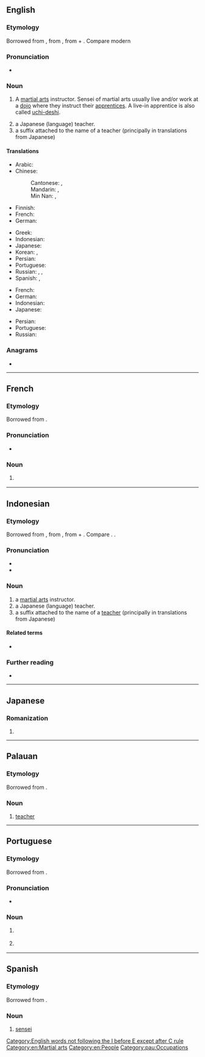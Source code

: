 {{also|-sensei}}
==English==
{{wikipedia}}

===Etymology===
Borrowed from {{bor|en|ja|-}} {{ja-r|先生|せんせい|teacher; elder}}, from {{ltc-l|先生|master, elder|id=1,1}}, from {{ltc-l|先|earlier, first|id=1,1}} + {{ltc-l|生|born|id=1,1}}. Compare modern {{cog|cmn|-}} {{zh-l|先生|Mr.}}

===Pronunciation===
* {{IPA|en|/ˈsɛnseɪ/}}

===Noun===
{{en-noun|sensei|s}}

# A [[martial arts]] instructor. Sensei of martial arts usually live and/or work at a [[dojo]] where they instruct their [[apprentices]]. A live-in apprentice is also called [[uchi-deshi]].
#: {{syn|en|sifu|shifu}}
# a Japanese (language) teacher.
# a suffix attached to the name of a teacher (principally in translations from Japanese)

====Translations====
{{trans-top|martial arts instructor}}
* Arabic: {{t+|ar|مُدَرِّب|m}}
* Chinese:
*: Cantonese: {{t|yue|師傅}}, {{t|yue|师傅|tr=si1 fu6, si1 fu2}}
*: Mandarin: {{t+|cmn|師傅}}, {{t+|cmn|师傅|tr=shīfu}}
*: Min Nan: {{t+|nan|師傅}}, {{t|nan|师傅|tr=sai-hū}}
* Finnish: {{t+|fi|mestari}}
* French: {{t+|fr|sensei|m}}
* German: {{t|de|Sensei|m}}
{{trans-mid}}
* Greek: {{t+|el|σενσέι|m}}
* Indonesian: {{t|id|sensei}}
* Japanese: {{t+|ja|先生|tr=せんせい, sensei}}
* Korean: {{t+|ko|선생}}, {{t+|ko|선생님}} {{q|honorific}}
* Persian: {{t|fa|سنسی|tr=sensey}}
* Portuguese: {{t+|pt|sensei|m}}
* Russian: {{t+|ru|сэнсэ́й|m}}, {{t+|ru|ма́стер|m}}, {{t+|ru|сенсе́й|m}}
* Spanish: {{t|es|sensei|m}}, {{t|es|senséi|m}} {{qualifier|proper use of accent marks}}
{{trans-bottom}}

{{trans-top|a Japanese teacher}}
* French: {{t+|fr|sensei|m}}
* German: {{t|de|Sensei|m}}
* Indonesian: {{t|id|sensei}}
* Japanese: {{t+|ja|先生|tr=せんせい, sensei}}
{{trans-mid}}
* Persian: {{t|fa|سنسی|tr=sensey}}
* Portuguese: {{t+|pt|sensei|m}}
* Russian: {{t+|ru|сэнсэ́й|m}}
{{trans-bottom}}

===Anagrams===
* {{anagrams|en|a=eeinss|Essien|Neises|Neisse|Nessie|Nieses|Sinese|in esse|insees|sees in|seines}}

[[Category:English words not following the I before E except after C rule]]
[[Category:en:Martial arts]]
[[Category:en:People]]

----

==French==

===Etymology===
Borrowed from {{bor|fr|ja|先生|tr=せんせい ''sensei''}}.

===Pronunciation===
* {{fr-IPA|sè_nsseil}}

===Noun===
{{fr-noun|m}}

# {{l|en|sensei}} {{gloss|martial arts instructor}}

----

==Indonesian==

===Etymology===
Borrowed from {{bor|id|ja|-}} {{ja-r|先生|せんせい|teacher; elder}}, from {{der|id|ltc|先生|tr=sen-ʂænɡ|t=master, elder}}, from {{m|ltc|先|t=earlier, first}} + {{m|ltc|生|t=born}}. Compare {{cog|nan|先生|tr=sin-seⁿ|t=[[doctor]], [[physician]], [[teacher]]}}. {{doublet|id|sinse}}.

===Pronunciation===
* {{IPA|id|/sen.sei/}}
* {{hyphenation|id|sén|séi}}

===Noun===
{{id-noun|sensei}}

# a [[martial arts]] instructor.
# a Japanese (language) teacher.
# a suffix attached to the name of a [[teacher]] (principally in translations from Japanese)
#: {{uxi|id|Yamada-'''sensei'''|-}}

====Related terms====
* {{l|id|sinse}}

===Further reading===
* {{R:KBBI Daring}}

----

==Japanese==

===Romanization===
{{ja-romaji}}

# {{ja-romanization of|せんせい}}

----

==Palauan==

===Etymology===
Borrowed from {{bor|pau|ja|先生|tr=せんせい ''sensei''}}.

===Noun===
{{head|pau|noun}}

# [[teacher]]

[[Category:pau:Occupations]]

----

==Portuguese==

===Etymology===
Borrowed from {{bor|pt|ja|先生|tr=sensei}}.

===Pronunciation===
{{pt-IPA}}
* {{hyphenation|pt|sen|sei}}

===Noun===
{{pt-noun|mf}}

# {{l|en|sensei}} {{gloss|martial arts instructor}}
# {{l|en|sensei}} {{gloss|a Japanese teacher or master}}

{{topics|pt|Occupations}}

----

==Spanish==

===Etymology===
Borrowed from {{bor|es|ja|先生|tr=sensei}}.

===Noun===
{{es-noun|m}}

# [[#English|sensei]] {{gloss|martial arts instructor}}